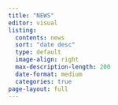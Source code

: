 ```yaml
---
title: "NEWS"
editor: visual
listing:
  contents: news
  sort: "date desc"
  type: default
  image-align: right
  max-description-length: 200
  date-format: medium
  categories: true
page-layout: full
---
```


